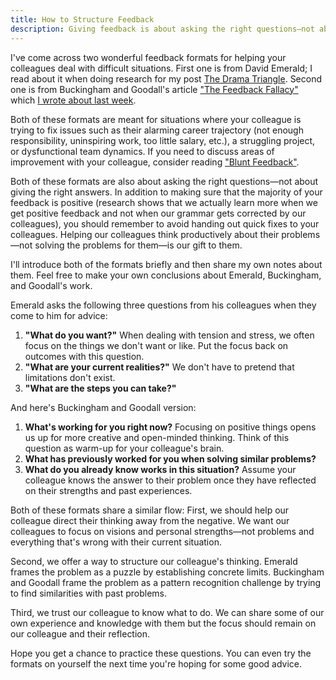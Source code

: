 ```yaml
---
title: How to Structure Feedback
description: Giving feedback is about asking the right questions—not about giving the right answers.
---
```


I've come across two wonderful feedback formats for helping your colleagues deal with difficult situations. First one is from David Emerald; I read about it when doing research for my post [The Drama Triangle](https://www.flashover.blog/posts/the-drama-triangle/). Second one is from Buckingham and Goodall's article ["The Feedback Fallacy"](https://hbr.org/2019/03/the-feedback-fallacy) which [I wrote about last week](https://www.flashover.blog/posts/feedback-fallacy/).

Both of these formats are meant for situations where your colleague is trying to fix issues such as their alarming career trajectory (not enough responsibility, uninspiring work, too little salary, etc.), a struggling project, or dysfunctional team dynamics. If you need to discuss areas of improvement with your colleague, consider reading ["Blunt Feedback"](https://www.flashover.blog/posts/blunt-feedback/).

Both of these formats are also about asking the right questions—not about giving the right answers. In addition to making sure that the majority of your feedback is positive (research shows that we actually learn more when we get positive feedback and not when our grammar gets corrected by our colleagues), you should remember to avoid handing out quick fixes to your colleagues. Helping our colleagues think productively about their problems—not solving the problems for them—is our gift to them.

I'll introduce both of the formats briefly and then share my own notes about them. Feel free to make your own conclusions about Emerald, Buckingham, and Goodall's work.

Emerald asks the following three questions from his colleagues when they come to him for advice:

1. **"What do you want?"** When dealing with tension and stress, we often focus on the things we don't want or like. Put the focus back on outcomes with this question.
2. **"What are your current realities?"** We don't have to pretend that limitations don't exist.
3. **"What are the steps you can take?"**

And here's Buckingham and Goodall version:

1. **What's working for you right now?** Focusing on positive things opens us up for more creative and open-minded thinking. Think of this question as warm-up for your colleague's brain.
2. **What has previously worked for you when solving similar problems?**
3. **What do you already know works in this situation?** Assume your colleague knows the answer to their problem once they have reflected on their strengths and past experiences.

Both of these formats share a similar flow: First, we should help our colleague direct their thinking away from the negative. We want our colleagues to focus on visions and personal strengths—not problems and everything that's wrong with their current situation.

Second, we offer a way to structure our colleague's thinking. Emerald frames the problem as a puzzle by establishing concrete limits. Buckingham and Goodall frame the problem as a pattern recognition challenge by trying to find similarities with past problems.

Third, we trust our colleague to know what to do. We can share some of our own experience and knowledge with them but the focus should remain on our colleague and their reflection.

Hope you get a chance to practice these questions. You can even try the formats on yourself the next time you're hoping for some good advice.
